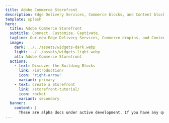```yaml
---
title: Adobe Commerce Storefront
description: Edge Delivery Services, Commerce blocks, and Content blocks define the new Adobe Commerce Storefront.
template: splash
hero:
  title: Adobe Commerce Storefront
  subtitle: Connect. Customize. Captivate.
  tagline: Our new Edge Delivery Services, Commerce dropins, and Content blocks are now combined to create the fastest shops on the web. Find out how they can work for you.
  image:
    dark: ../../assets/widgets-dark.webp
    light: ../../assets/widgets-light.webp
    alt: Adobe Commerce Storefront
  actions:
    - text: Discover the Building Blocks
      link: /introduction/
      icon: 'right-arrow'
      variant: primary
    - text: Create a Storefront
      link: /storefront-tutorial/
      icon: rocket
      variant: secondary
  banner:
    content: |
      These are alpha docs under active development. If you have any questions, post them in this Slack channel: <a href="https://adobe.enterprise.slack.com/archives/C034VBDRM6U">#content-and-commerce-working-group"</a>.
---
```



<CardGrid>
  <LinkCard
    icon="rocket"
    title="Create a Storefront!"
    description="Learn how to customize Commerce components while building an Edge Delivery storefront."
    href="/tutorial/"
  />
  <LinkCard
    icon="seti:code-search"
    title="Product Details dropin"
    description="Learn about the Product Details dropin."
    href="/product-details/pdp-anatomy/"
  />
  <LinkCard
    icon="seti:code-search"
    title="Cart dropin"
    description="Learn about the Cart dropin."
    href="/cart/cart-anatomy/"
  />
  <LinkCard
    icon="seti:code-search"
    title="Checkout dropin"
    description="Learn about the Checkout dropin."
    href="/checkout/checkout-anatomy/"
  />
</CardGrid>
